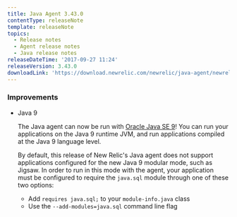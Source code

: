 ```yaml
---
title: Java Agent 3.43.0
contentType: releaseNote
template: releaseNote
topics:
  - Release notes
  - Agent release notes
  - Java release notes
releaseDateTime: '2017-09-27 11:24'
releaseVersion: 3.43.0
downloadLink: 'https://download.newrelic.com/newrelic/java-agent/newrelic-agent/3.43.0/'
---
```


### Improvements

* Java 9

  The Java agent can now be run with [Oracle Java SE 9](https://docs.newrelic.com/docs/agents/java-agent/getting-started/compatibility-requirements-java-agent#jvm)! You can run your applications on the Java 9 runtime JVM, and run applications compiled at the Java 9 language level.

  By default, this release of New Relic's Java agent does not support applications configured for the new Java 9 modular mode, such as Jigsaw. In order to run in this mode with the agent, your application must be configured to require the `java.sql` module through one of these two options:

  * Add `requires java.sql;` to your `module-info.java` class
  * Use the `--add-modules=java.sql` command line flag
